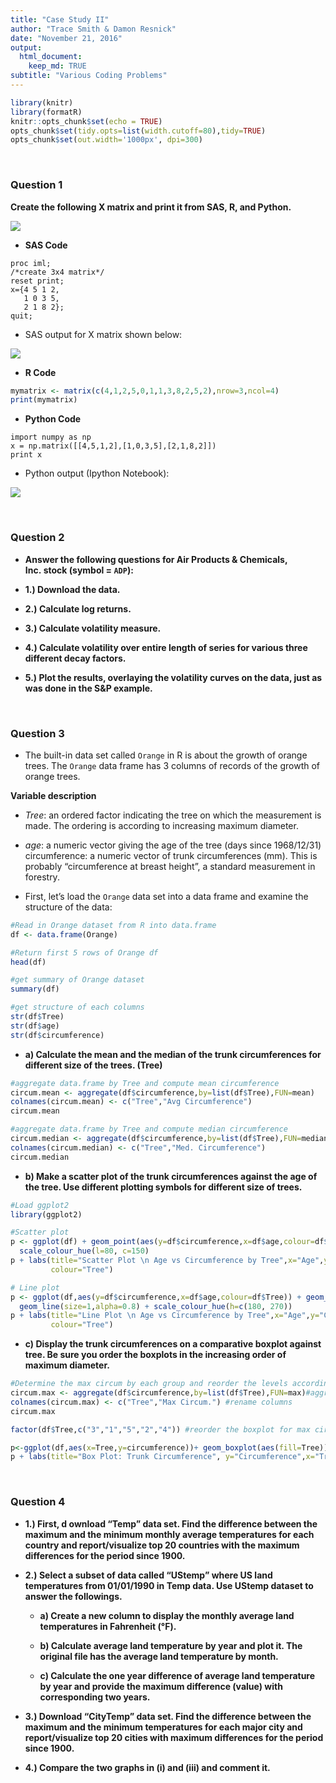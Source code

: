 ```yaml
---
title: "Case Study II"
author: "Trace Smith & Damon Resnick"
date: "November 21, 2016"
output:
  html_document:
    keep_md: TRUE
subtitle: "Various Coding Problems"
---
```



```r
library(knitr)
library(formatR)
knitr::opts_chunk$set(echo = TRUE)
opts_chunk$set(tidy.opts=list(width.cutoff=80),tidy=TRUE)
opts_chunk$set(out.width='1000px', dpi=300)
```

<br>

### Question 1

**Create the following X matrix and print it from SAS, R, and Python.**

![](https://udacity-github-sync-content.s3.amazonaws.com/_attachments/26272/1479788865/Screen_Shot_2016-11-21_at_10.27.27_PM.png)

- **SAS Code**

```{}
proc iml;
/*create 3x4 matrix*/
reset print;
x={4 5 1 2,
   1 0 3 5,
   2 1 8 2};
quit;
```

- SAS output for X matrix shown below:

![](https://github.com/daresnick/Case-Study-II-share/blob/master/ExternalFigures/sasmatrixpic.png)


- **R Code**

```r
mymatrix <- matrix(c(4,1,2,5,0,1,1,3,8,2,5,2),nrow=3,ncol=4)
print(mymatrix)
```

- **Python Code**

```{}
import numpy as np
x = np.matrix([[4,5,1,2],[1,0,3,5],[2,1,8,2]])
print x
```

 - Python output (Ipython Notebook):
 
 ![](https://github.com/daresnick/Case-Study-II-share/blob/master/ExternalFigures/pythonmatrixpic.png)

<br>

### Question 2

- **Answer the following questions for Air Products & Chemicals, Inc. stock (symbol = `ADP`):**


- **1.) Download the data.**


- **2.) Calculate log returns.**


- **3.) Calculate volatility measure.**


- **4.) Calculate volatility over entire length of series for various three different decay factors.**


- **5.) Plot the results, overlaying the volatility curves on the data, just as was done in the S&P example.**

<br>

### Question 3

- The built-in data set called `Orange` in R is about the growth of orange trees. The `Orange` data frame has 3 columns of records of the growth of orange trees.

**Variable description**

- *Tree*: an ordered factor indicating the tree on which the measurement is made. The ordering  is according to increasing maximum diameter.

- *age*: a numeric vector giving the age of the tree (days since 1968/12/31) circumference: a numeric vector of trunk circumferences (mm). This is probably “circumference at breast height”, a standard measurement in forestry.

- First, let's load the `Orange` data set into a data frame and examine the structure of the data:
```r
#Read in Orange dataset from R into data.frame
df <- data.frame(Orange)
```

```r
#Return first 5 rows of Orange df
head(df)
```

```r
#get summary of Orange dataset
summary(df)
```

```r
#get structure of each columns
str(df$Tree)
str(df$age)
str(df$circumference)
```

- **a) Calculate the mean and the median of the trunk circumferences for different size of the trees. (Tree)**

```r
#aggregate data.frame by Tree and compute mean circumference
circum.mean <- aggregate(df$circumference,by=list(df$Tree),FUN=mean)
colnames(circum.mean) <- c("Tree","Avg Circumference")
circum.mean
```

```r
#aggregate data.frame by Tree and compute median circumference
circum.median <- aggregate(df$circumference,by=list(df$Tree),FUN=median)
colnames(circum.median) <- c("Tree","Med. Circumference")
circum.median
```

- **b) Make a scatter plot of the trunk circumferences against the age of the tree. Use different plotting symbols for different size of trees.**

```r
#Load ggplot2
library(ggplot2)

#Scatter plot 
p <- ggplot(df) + geom_point(aes(y=df$circumference,x=df$age,colour=df$Tree)) +
  scale_colour_hue(l=80, c=150)
p + labs(title="Scatter Plot \n Age vs Circumference by Tree",x="Age",y="Circumference",
         colour="Tree")
```

```r
# Line plot
p <- ggplot(df,aes(y=df$circumference,x=df$age,colour=df$Tree)) + geom_point() +
  geom_line(size=1,alpha=0.8) + scale_colour_hue(h=c(180, 270))
p + labs(title="Line Plot \n Age vs Circumference by Tree",x="Age",y="Circumference",
         colour="Tree")
```


- **c) Display the trunk circumferences on a comparative boxplot against tree. Be sure you order the boxplots in the increasing order of maximum diameter.**

```r
#Determine the max circum by each group and reorder the levels accordingly 
circum.max <- aggregate(df$circumference,by=list(df$Tree),FUN=max)#aggregate for max circum
colnames(circum.max) <- c("Tree","Max Circum.") #rename columns
circum.max
```

```r
factor(df$Tree,c("3","1","5","2","4")) #reorder the boxplot for max circum. by tree
```

```r
p<-ggplot(df,aes(x=Tree,y=circumference))+ geom_boxplot(aes(fill=Tree))# ggplot: boxplot 
p + labs(title="Box Plot: Trunk Circumference", y="Circumference",x="Tree")
```

<br>

### Question 4

- **1.)	First, d ownload “Temp” data set. Find the difference between the maximum and the minimum monthly average temperatures for each country and report/visualize top 20 countries with the maximum differences for the period since 1900.**


- **2.) Select a subset of data called “UStemp” where US land temperatures from 01/01/1990 in Temp data. Use UStemp dataset to answer the followings.**

  - **a) Create a new column to display the monthly average land temperatures in Fahrenheit (°F).**
  
  - **b) Calculate average land temperature by year and plot it. The original file has the average land temperature by month.** 
  
  - **c) Calculate the one year difference of average land temperature by year and provide the maximum difference (value) with corresponding two years.**


- **3.) Download “CityTemp” data set. Find the difference between the maximum and the minimum temperatures for each major city and report/visualize top 20 cities with maximum differences for the period since 1900.**

- **4.) Compare the two graphs in (i) and (iii)  and comment it.**







